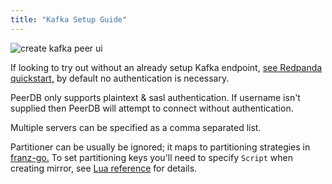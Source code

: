 ```yaml
---
title: "Kafka Setup Guide"
---
```


![create kafka peer ui](../images/setup/kafka-peer.png)

If looking to try out without an already setup Kafka endpoint, [see Redpanda quickstart,](https://docs.redpanda.com/current/get-started/quick-start) by default no authentication is necessary.

PeerDB only supports plaintext & sasl authentication. If username isn't supplied then PeerDB will attempt to connect without authentication.

Multiple servers can be specified as a comma separated list.

Partitioner can be usually be ignored; it maps to partitioning strategies in [franz-go.](https://pkg.go.dev/github.com/twmb/franz-go/pkg/kgo#Partitioner) To set partitioning keys you'll need to specify `Script` when creating mirror, see [Lua reference](https://docs.peerdb.io/lua/reference) for details.